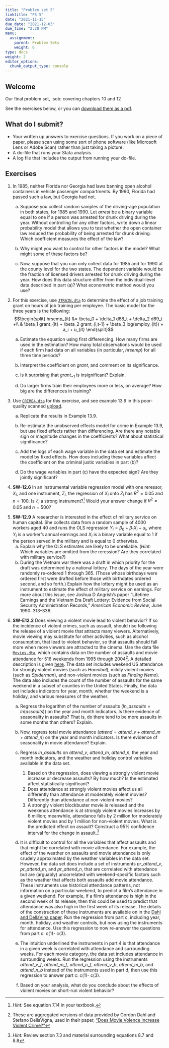 ```yaml
---
title: "Problem set 5"
linktitle: "PS 5"
date: "2021-11-15"
due_date: "2021-12-03"
due_time: "2:20 PM"
menu:
  assignment:
    parent: Problem Sets
    weight: 6
type: docs
weight: 2
editor_options: 
  chunk_output_type: console
---
```


## Welcome 

Our final problem set, :sob: covering chapters 10 and 12

See the exercises below, or you can [download them as a pdf](../06-ps.pdf). 

## What do I submit?

   -  Your written up answers to exercise questions. If you work on a piece of paper, please scan using some sort of phone software (like Microsoft Lens or Adobe Scan) rather than just taking a picture.
   -  A do-file that runs your Stata analysis.
  -   A log file that includes the output from running your do-file.


## Exercises



1.  In 1985, neither Florida nor Georgia had laws banning open alcohol
    containers in vehicle passenger compartments. By 1990, Florida had
    passed such a law, but Georgia had not.

    a.  Suppose you collect random samples of the driving-age population
        in both states, for 1985 and 1990. Let $arrest$ be a binary
        variable equal to one if a person was arrested for drunk driving
        during the year. Without controlling for any other factors,
        write down a linear probability model that allows you to test
        whether the open container law reduced the probability of being
        arrested for drunk driving. Which coefficient measures the
        effect of the law?

    a.  Why might you want to control for other factors in the model?
        What might some of these factors be?

    a.  Now, suppose that you can only collect data for 1985 and for
        1990 at the county level for the two states. The dependent
        variable would be the fraction of licensed drivers arrested for
        drunk driving during the year. How does this data structure
        differ from the individual-level data described in part (a)?
        What econometric method would you use?

2.  For this exercise, use [`JTRAIN.dta`](../materials/JTRAIN.dta) to determine the effect of a job
    training grant on hours of job training per employee. The basic
    model for the three years is the following: $$\begin{split} 
    hrsemp_{it} &= \beta_0 + \delta_1 d88_t + \delta_2 d89_t +\\
    &  \beta_1 grant_{it} + \beta_2 grant_{i,t-1} + \beta_3 log(employ_{it}) + a_i + u_{it}
    \end{split}$$

    a.  Estimate the equation using first differencing. How many firms
        are used in the estimation? How many total observations would be
        used if each firm had data on all variables (in particular,
        $hrsemp$) for all three time periods?

    a.  Interpret the coefficient on $grant$, and comment on its
        significance.

    a.  Is it surprising that $grant_{-1}$ is insignificant? Explain.

    a.  Do larger firms train their employees more or less, on average?
        How big are the differences in training?

3.  Use [`CRIME4.dta`](../materials/CRIME4.dta) for this exercise, and see example 13.9 in this poor-quality scanned [upload](../materials/example-13.9.pdf).
    
    a.  Replicate the results in Example 13.9.

    a.  Re-estimate the unobserved effects model for crime in Example
        13.9, but use fixed effects rather than differencing. Are there
        any notable sign or magnitude changes in the coefficients? What
        about statistical significance?

    a.  Add the logs of each wage variable in the data set and estimate
        the model by fixed effects. How does including these variables
        affect the coefficient on the criminal justic variables in part
        (b)?

    a.  Do the wage variables in part (c) have the expected sign? Are
        they jointly significant?
        
        
        <!-- Stock and Watson: 12.6, -->

4.  **SW-12.6** In an instrumental variable regression model with one reressor, $X_i$, and one instrument, $Z_i$, the regression of $X_i$ onto $Z_i$ has $R^2 = 0.05$ and $n = 100$. Is $Z_i$ a strong instrument?^[*Hint:* See equation 7.14 in your textbook.]  Would your answer change if $R^2 = 0.05$ and $n = 500$? 

<!-- 12.9, E12.2 (Skip part e)  -->

5. **SW-12.9** A researcher is interested in the effect of military service on human capital. She collects data from a random sample of 4000 workers aged 40 and runs the OLS regression $Y_i = \beta_0 + \beta_1X_i + u_i$, where $Y_i$ is a worker's annual earnings and $X_i$ is a binary variable equal to 1 if the person served in the military and is equal to 0 otherwise. 
    a. Explain why the OLS estimates are likely to be unreliable. (*Hint:* Which variables are omitted from the reression? Are they correlated with military service?)
    a. During the Vietnam war there was a draft in which priority for the draft was determined by a national lottery. The days of the year were randomly re-ordered 1 through 365. (Those whose birthdays were ordered first were drafted before those with birthdates ordered second, and so forth.) Explain how the lottery might be used as an instrument to estimate the effect of military service on earnings. For more about this issue, see Joshua D Angrish's paper "Lifetime Earnings and the Vietnam Era Draft Lottery: Evidence from Social Security Administration Records," *American Economic Review*, June 1990: 313–336.

<!-- E12.2 (Skip part e -->
6.  **SW-E12.2** Does viewing a violent movie lead to violent behavior? If so the incidence of violent crimes, such as assault, should rise following the release of a violent movie that attracts many viewers. Alternatively, movie viewing may substitute for other activities, such as alcohol consumption, that lead to violent behavior, so that assaults should fall more when more viewers are attracted to the cinema.  Use the data file [`Movies.dta`](../materials/Movies.dta), which contains data on the number of assaults and movie attendance for 516 weekends from 1995 through 2004^[These are aggregated versions of data provided by Gordon Dahl and Stefano DellaVigna, used in their paper, ["Does Movie Volence Increase Violent Crime?"](https://eml.berkeley.edu//~sdellavi/wp/moviescrime08-08-01Forthc.pdf)]. A detailed description is given [here](../materials/movies_description.pdf). The data set includes weekend US attendance for strongly violent movies (such as *Hannibal*), mildly violent movies (such as *Spiderman*), and non-violent movies (such as *Finding Nemo*). The data also includes the count of the number of assaults for the same weekend in a subset of counties in the United States. Finally, the data set includes indicators for year, month, whether the weekend is a holiday, and various measures of the weather.

    a.  Regress the logarithm of the number of assaults ($ln\_assaults= ln(assaults)$) on the year and month indicators. Is there evidence of seasonality in assaults? That is, do there tend to be more assaults in some months than others? Explain.
  
    a.  Now, regress total movie attendance ($attend = attend\_v + attend\_m + attend\_n$) on the year and month indicators. Is there evidence of seasonality in movie attendance? Explain.
    
    a.  Regress $ln\_assaults$ on $attend\_v$, $attend\_m$, $attend\_n$, the year and month indicators, and the weather and holiday control variables available in the data set.
        1. Based on the regression, does viewing a strongly violent movie increase or decrease assaults? By how much? Is the estimated affect statistically significant?
        2. Does attendance at strongly violent movies affect us all differently than attendance at moderately violent movies? Differently than attendance at non-violent movies?
        3. A strongly violent blockbuster movie is released and the weekends attendance is at strongly violent movies increases by 6 million; meanwhile, attendance falls by 2 million for moderately violent movies and by 1 million for non-violent movies. What is the predicted effect on assault? Construct a 95% confidence interval for the change in assault.^[*Hint:* Review section 7.3 and material surrounding equations 8.7 and 8.8]
        
    a.  It is difficult to control for all the variables that affect assaults and that might be correlated with movie attendance. For example, the effect of the weather on assaults and movie attendance is only crudely approximated by the weather variables in the data set. However, the data set does include a set of instruments $pr\_attend\_v$, $pr\_attend\_m$, and $pr\_attend\_n$,  that are correlated with attendance but are (arguably) uncorrelated with weekend-specific factors such as the weather that affects both assaults add movie attendance. These instruments use historical attendance patterns, not information on a particular weekend, to predict a film's attendance in a given weekend. For example, if a film's attendance is high in the second week of its release, then this could be used to predict that attendance was also high in the first week of its release. The details of the construction of these instruments are available on in the [Dahl and DellaVina paper](https://eml.berkeley.edu//~sdellavi/wp/moviescrime08-08-01Forthc.pdf). Run the regression from part c, including year, month, holiday, and weather controls, but now using the instruments for attendance. Use this regression to now re-answer the questions from part c: c(1)- c(3).
 
    a.  The intuition underlined the instruments in part 4 is that attendance in a given week is correlated with attendance and surrounding weeks. For each movie category, the data set includes attendance in surrounding weeks. Run the regression using the instruments $attend\_v\_f$, $attend\_m\_f$, $attend\_n\_f$, $attend\_v\_b$, $attend\_m\_b$, and $attend\_n\_b$ instead of the instruments used in part d, then use this regression to answer part c: c(1)- c(3).
  
    a.  Based on your analysis, what do you conclude about the effects of violent movies on short-run violent behavior?



<!-- AAE12.1 (skip for now) -->
